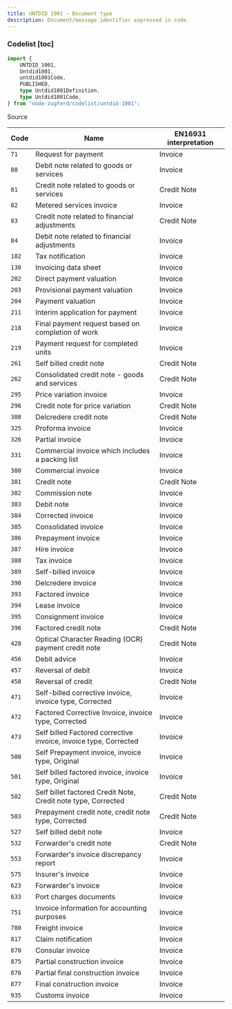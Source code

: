 ```yaml
---
title: UNTDID 1001 — Document type
description: Document/message identifier expressed in code.
---
```


### Codelist [toc]

```ts
import {
	UNTDID_1001,
	Untdid1001,
	untdid1001Code,
	PUBLISHED,
	type Untdid1001Definition,
	type Untdid1001Code,
} from "node-zugferd/codelist/untdid-1001";

```

<div className="w-fit">
<Link href="https://github.com/jslno/node-zugferd/blob/main/packages/node-zugferd/scripts/codelists/untdid-1001/output.xml" rel="noreferrer noopener" target="_blank">
Source
</Link>
</div>

<table className="[&_*>_*]:mt-0! [&_*>_*]:mb-0!">
<colgroup>
<col />
<col />
<col />
</colgroup>
<thead>
<tr>
<th>
Code
</th>
<th>
Name
</th>
<th>
EN16931 interpretation
</th>
</tr>
</thead>
<tbody>
<tr>
<td>
<code>71</code>
</td>
<td>
Request for payment
</td>
<td>
Invoice
</td>
</tr>
<tr>
<td>
<code>80</code>
</td>
<td>
Debit note related to goods or services
</td>
<td>
Invoice
</td>
</tr>
<tr>
<td>
<code>81</code>
</td>
<td>
Credit note related to goods or services
</td>
<td>
Credit Note
</td>
</tr>
<tr>
<td>
<code>82</code>
</td>
<td>
Metered services invoice
</td>
<td>
Invoice
</td>
</tr>
<tr>
<td>
<code>83</code>
</td>
<td>
Credit note related to financial adjustments
</td>
<td>
Credit Note
</td>
</tr>
<tr>
<td>
<code>84</code>
</td>
<td>
Debit note related to financial adjustments
</td>
<td>
Invoice
</td>
</tr>
<tr>
<td>
<code>102</code>
</td>
<td>
Tax notification
</td>
<td>
Invoice
</td>
</tr>
<tr>
<td>
<code>130</code>
</td>
<td>
Invoicing data sheet
</td>
<td>
Invoice
</td>
</tr>
<tr>
<td>
<code>202</code>
</td>
<td>
Direct payment valuation
</td>
<td>
Invoice
</td>
</tr>
<tr>
<td>
<code>203</code>
</td>
<td>
Provisional payment valuation
</td>
<td>
Invoice
</td>
</tr>
<tr>
<td>
<code>204</code>
</td>
<td>
Payment valuation
</td>
<td>
Invoice
</td>
</tr>
<tr>
<td>
<code>211</code>
</td>
<td>
Interim application for payment
</td>
<td>
Invoice
</td>
</tr>
<tr>
<td>
<code>218</code>
</td>
<td>
Final payment request based on completion of work
</td>
<td>
Invoice
</td>
</tr>
<tr>
<td>
<code>219</code>
</td>
<td>
Payment request for completed units
</td>
<td>
Invoice
</td>
</tr>
<tr>
<td>
<code>261</code>
</td>
<td>
Self billed credit note
</td>
<td>
Credit Note
</td>
</tr>
<tr>
<td>
<code>262</code>
</td>
<td>
Consolidated credit note - goods and services
</td>
<td>
Credit Note
</td>
</tr>
<tr>
<td>
<code>295</code>
</td>
<td>
Price variation invoice
</td>
<td>
Invoice
</td>
</tr>
<tr>
<td>
<code>296</code>
</td>
<td>
Credit note for price variation
</td>
<td>
Credit Note
</td>
</tr>
<tr>
<td>
<code>308</code>
</td>
<td>
Delcredere credit note
</td>
<td>
Credit Note
</td>
</tr>
<tr>
<td>
<code>325</code>
</td>
<td>
Proforma invoice
</td>
<td>
Invoice
</td>
</tr>
<tr>
<td>
<code>326</code>
</td>
<td>
Partial invoice
</td>
<td>
Invoice
</td>
</tr>
<tr>
<td>
<code>331</code>
</td>
<td>
Commercial invoice which includes a packing list
</td>
<td>
Invoice
</td>
</tr>
<tr>
<td>
<code>380</code>
</td>
<td>
Commercial invoice
</td>
<td>
Invoice
</td>
</tr>
<tr>
<td>
<code>381</code>
</td>
<td>
Credit note
</td>
<td>
Credit Note
</td>
</tr>
<tr>
<td>
<code>382</code>
</td>
<td>
Commission note
</td>
<td>
Invoice
</td>
</tr>
<tr>
<td>
<code>383</code>
</td>
<td>
Debit note
</td>
<td>
Invoice
</td>
</tr>
<tr>
<td>
<code>384</code>
</td>
<td>
Corrected invoice
</td>
<td>
Invoice
</td>
</tr>
<tr>
<td>
<code>385</code>
</td>
<td>
Consolidated invoice
</td>
<td>
Invoice
</td>
</tr>
<tr>
<td>
<code>386</code>
</td>
<td>
Prepayment invoice
</td>
<td>
Invoice
</td>
</tr>
<tr>
<td>
<code>387</code>
</td>
<td>
Hire invoice
</td>
<td>
Invoice
</td>
</tr>
<tr>
<td>
<code>388</code>
</td>
<td>
Tax invoice
</td>
<td>
Invoice
</td>
</tr>
<tr>
<td>
<code>389</code>
</td>
<td>
Self-billed invoice
</td>
<td>
Invoice
</td>
</tr>
<tr>
<td>
<code>390</code>
</td>
<td>
Delcredere invoice
</td>
<td>
Invoice
</td>
</tr>
<tr>
<td>
<code>393</code>
</td>
<td>
Factored invoice
</td>
<td>
Invoice
</td>
</tr>
<tr>
<td>
<code>394</code>
</td>
<td>
Lease invoice
</td>
<td>
Invoice
</td>
</tr>
<tr>
<td>
<code>395</code>
</td>
<td>
Consignment invoice
</td>
<td>
Invoice
</td>
</tr>
<tr>
<td>
<code>396</code>
</td>
<td>
Factored credit note
</td>
<td>
Credit Note
</td>
</tr>
<tr>
<td>
<code>420</code>
</td>
<td>
Optical Character Reading (OCR) payment credit note
</td>
<td>
Credit Note
</td>
</tr>
<tr>
<td>
<code>456</code>
</td>
<td>
Debit advice
</td>
<td>
Invoice
</td>
</tr>
<tr>
<td>
<code>457</code>
</td>
<td>
Reversal of debit
</td>
<td>
Invoice
</td>
</tr>
<tr>
<td>
<code>458</code>
</td>
<td>
Reversal of credit
</td>
<td>
Credit Note
</td>
</tr>
<tr>
<td>
<code>471</code>
</td>
<td>
Self-billed corrective invoice, invoice type, Corrected
</td>
<td>
Invoice
</td>
</tr>
<tr>
<td>
<code>472</code>
</td>
<td>
Factored Corrective Invoice, invoice type, Corrected
</td>
<td>
Invoice
</td>
</tr>
<tr>
<td>
<code>473</code>
</td>
<td>
Self billed Factored corrective invoice, invoice type, Corrected
</td>
<td>
Invoice
</td>
</tr>
<tr>
<td>
<code>500</code>
</td>
<td>
Self Prepayment invoice, invoice type, Original
</td>
<td>
Invoice
</td>
</tr>
<tr>
<td>
<code>501</code>
</td>
<td>
Self billed factored invoice, invoice type, Original
</td>
<td>
Invoice
</td>
</tr>
<tr>
<td>
<code>502</code>
</td>
<td>
Self billet factored Credit Note, Credit note type, Corrected
</td>
<td>
Credit Note
</td>
</tr>
<tr>
<td>
<code>503</code>
</td>
<td>
Prepayment credit note, credit note type, Corrected
</td>
<td>
Credit Note
</td>
</tr>
<tr>
<td>
<code>527</code>
</td>
<td>
Self billed debit note
</td>
<td>
Invoice
</td>
</tr>
<tr>
<td>
<code>532</code>
</td>
<td>
Forwarder's credit note
</td>
<td>
Credit Note
</td>
</tr>
<tr>
<td>
<code>553</code>
</td>
<td>
Forwarder's invoice discrepancy report
</td>
<td>
Invoice
</td>
</tr>
<tr>
<td>
<code>575</code>
</td>
<td>
Insurer's invoice
</td>
<td>
Invoice
</td>
</tr>
<tr>
<td>
<code>623</code>
</td>
<td>
Forwarder's invoice
</td>
<td>
Invoice
</td>
</tr>
<tr>
<td>
<code>633</code>
</td>
<td>
Port charges documents
</td>
<td>
Invoice
</td>
</tr>
<tr>
<td>
<code>751</code>
</td>
<td>
Invoice information for accounting purposes
</td>
<td>
Invoice
</td>
</tr>
<tr>
<td>
<code>780</code>
</td>
<td>
Freight invoice
</td>
<td>
Invoice
</td>
</tr>
<tr>
<td>
<code>817</code>
</td>
<td>
Claim notification
</td>
<td>
Invoice
</td>
</tr>
<tr>
<td>
<code>870</code>
</td>
<td>
Consular invoice
</td>
<td>
Invoice
</td>
</tr>
<tr>
<td>
<code>875</code>
</td>
<td>
Partial construction invoice
</td>
<td>
Invoice
</td>
</tr>
<tr>
<td>
<code>876</code>
</td>
<td>
Partial final construction invoice
</td>
<td>
Invoice
</td>
</tr>
<tr>
<td>
<code>877</code>
</td>
<td>
Final construction invoice
</td>
<td>
Invoice
</td>
</tr>
<tr>
<td>
<code>935</code>
</td>
<td>
Customs invoice
</td>
<td>
Invoice
</td>
</tr>
</tbody>
</table>
